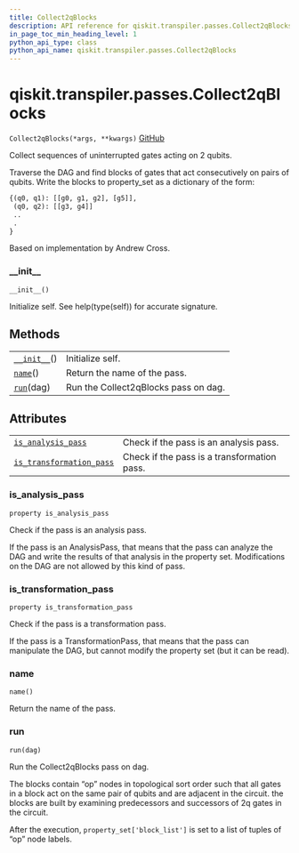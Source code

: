 ```yaml
---
title: Collect2qBlocks
description: API reference for qiskit.transpiler.passes.Collect2qBlocks
in_page_toc_min_heading_level: 1
python_api_type: class
python_api_name: qiskit.transpiler.passes.Collect2qBlocks
---
```


# qiskit.transpiler.passes.Collect2qBlocks

<span id="qiskit.transpiler.passes.Collect2qBlocks" />

`Collect2qBlocks(*args, **kwargs)` [GitHub](https://github.com/qiskit/qiskit/tree/stable/0.18/qiskit/transpiler/passes/optimization/collect_2q_blocks.py "view source code")

Collect sequences of uninterrupted gates acting on 2 qubits.

Traverse the DAG and find blocks of gates that act consecutively on pairs of qubits. Write the blocks to property\_set as a dictionary of the form:

```python
{(q0, q1): [[g0, g1, g2], [g5]],
 (q0, q2): [[g3, g4]]
 ..
 .
}
```

Based on implementation by Andrew Cross.

### \_\_init\_\_

<span id="qiskit.transpiler.passes.Collect2qBlocks.__init__" />

`__init__()`

Initialize self. See help(type(self)) for accurate signature.

## Methods

|                                                                                                                        |                                      |
| ---------------------------------------------------------------------------------------------------------------------- | ------------------------------------ |
| [`__init__`](#qiskit.transpiler.passes.Collect2qBlocks.__init__ "qiskit.transpiler.passes.Collect2qBlocks.__init__")() | Initialize self.                     |
| [`name`](#qiskit.transpiler.passes.Collect2qBlocks.name "qiskit.transpiler.passes.Collect2qBlocks.name")()             | Return the name of the pass.         |
| [`run`](#qiskit.transpiler.passes.Collect2qBlocks.run "qiskit.transpiler.passes.Collect2qBlocks.run")(dag)             | Run the Collect2qBlocks pass on dag. |

## Attributes

|                                                                                                                                                                |                                             |
| -------------------------------------------------------------------------------------------------------------------------------------------------------------- | ------------------------------------------- |
| [`is_analysis_pass`](#qiskit.transpiler.passes.Collect2qBlocks.is_analysis_pass "qiskit.transpiler.passes.Collect2qBlocks.is_analysis_pass")                   | Check if the pass is an analysis pass.      |
| [`is_transformation_pass`](#qiskit.transpiler.passes.Collect2qBlocks.is_transformation_pass "qiskit.transpiler.passes.Collect2qBlocks.is_transformation_pass") | Check if the pass is a transformation pass. |

### is\_analysis\_pass

<span id="qiskit.transpiler.passes.Collect2qBlocks.is_analysis_pass" />

`property is_analysis_pass`

Check if the pass is an analysis pass.

If the pass is an AnalysisPass, that means that the pass can analyze the DAG and write the results of that analysis in the property set. Modifications on the DAG are not allowed by this kind of pass.

### is\_transformation\_pass

<span id="qiskit.transpiler.passes.Collect2qBlocks.is_transformation_pass" />

`property is_transformation_pass`

Check if the pass is a transformation pass.

If the pass is a TransformationPass, that means that the pass can manipulate the DAG, but cannot modify the property set (but it can be read).

### name

<span id="qiskit.transpiler.passes.Collect2qBlocks.name" />

`name()`

Return the name of the pass.

### run

<span id="qiskit.transpiler.passes.Collect2qBlocks.run" />

`run(dag)`

Run the Collect2qBlocks pass on dag.

The blocks contain “op” nodes in topological sort order such that all gates in a block act on the same pair of qubits and are adjacent in the circuit. the blocks are built by examining predecessors and successors of 2q gates in the circuit.

After the execution, `property_set['block_list']` is set to a list of tuples of “op” node labels.

